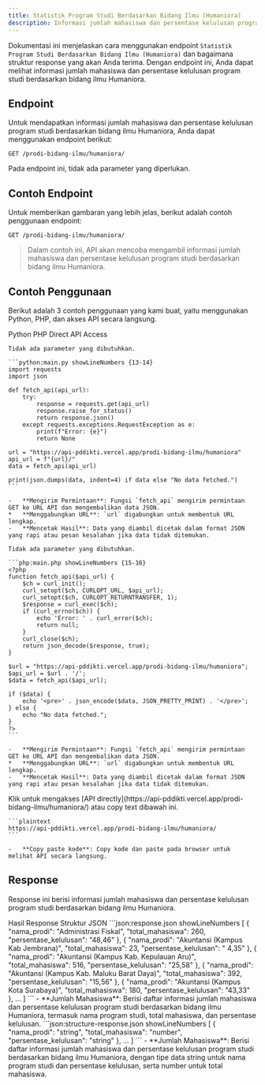 ```yaml
---
title: Statistik Program Studi Berdasarkan Bidang Ilmu (Humaniora)
description: Informasi jumlah mahasiswa dan persentase kelulusan program studi berdasarkan bidang ilmu Humaniora.
---
```


Dokumentasi ini menjelaskan cara menggunakan endpoint `Statistik Program Studi Berdasarkan Bidang Ilmu (Humaniora)` dan bagaimana struktur response yang akan Anda terima. Dengan endpoint ini, Anda dapat melihat informasi jumlah mahasiswa dan persentase kelulusan program studi berdasarkan bidang ilmu Humaniora.

## Endpoint

Untuk mendapatkan informasi jumlah mahasiswa dan persentase kelulusan program studi berdasarkan bidang ilmu Humaniora, Anda dapat menggunakan endpoint berikut:

```plaintext
GET /prodi-bidang-ilmu/humaniora/
```

Pada endpoint ini, tidak ada parameter yang diperlukan.

## Contoh Endpoint

Untuk memberikan gambaran yang lebih jelas, berikut adalah contoh penggunaan endpoint:

```plaintext
GET /prodi-bidang-ilmu/humaniora/
```

> Dalam contoh ini, API akan mencoba mengambil informasi jumlah mahasiswa dan persentase kelulusan program studi berdasarkan bidang ilmu Humaniora.

## Contoh Penggunaan

Berikut adalah 3 contoh penggunaan yang kami buat, yaitu menggunakan Python, PHP, dan akses API secara langsung.

<Tabs defaultValue="python" className="pt-5 pb-1">
  <TabsList>
    <TabsTrigger value="python">Python</TabsTrigger>
    <TabsTrigger value="php">PHP</TabsTrigger>
    <TabsTrigger value="direct">Direct API Access</TabsTrigger>
  </TabsList>
  <TabsContent value="python">

    Tidak ada parameter yang dibutuhkan.

    ```python:main.py showLineNumbers {13-14}
    import requests
    import json

    def fetch_api(api_url):
        try:
            response = requests.get(api_url)
            response.raise_for_status()
            return response.json()
        except requests.exceptions.RequestException as e:
            print(f"Error: {e}")
            return None

    url = "https://api-pddikti.vercel.app/prodi-bidang-ilmu/humaniora"
    api_url = f"{url}/"
    data = fetch_api(api_url)

    print(json.dumps(data, indent=4) if data else "No data fetched.")
    ```

    -   **Mengirim Permintaan**: Fungsi `fetch_api` mengirim permintaan GET ke URL API dan mengembalikan data JSON.
    *   **Menggabungkan URL**: `url` digabungkan untuk membentuk URL lengkap.
    -   **Mencetak Hasil**: Data yang diambil dicetak dalam format JSON yang rapi atau pesan kesalahan jika data tidak ditemukan.
  </TabsContent>
  <TabsContent value="php">

    Tidak ada parameter yang dibutuhkan.

    ```php:main.php showLineNumbers {15-16}
    <?php
    function fetch_api($api_url) {
        $ch = curl_init();
        curl_setopt($ch, CURLOPT_URL, $api_url);
        curl_setopt($ch, CURLOPT_RETURNTRANSFER, 1);
        $response = curl_exec($ch);
        if (curl_errno($ch)) {
            echo 'Error: ' . curl_error($ch);
            return null;
        }
        curl_close($ch);
        return json_decode($response, true);
    }

    $url = "https://api-pddikti.vercel.app/prodi-bidang-ilmu/humaniora";
    $api_url = $url . '/';
    $data = fetch_api($api_url);

    if ($data) {
        echo '<pre>' . json_encode($data, JSON_PRETTY_PRINT) . '</pre>';
    } else {
        echo "No data fetched.";
    }
    ?>
    ```

    -   **Mengirim Permintaan**: Fungsi `fetch_api` mengirim permintaan GET ke URL API dan mengembalikan data JSON.
    *   **Menggabungkan URL**: `url` digabungkan untuk membentuk URL lengkap.
    -   **Mencetak Hasil**: Data yang diambil dicetak dalam format JSON yang rapi atau pesan kesalahan jika data tidak ditemukan.
  </TabsContent>
  <TabsContent value="direct">
    Klik untuk mengakses [API directly](https://api-pddikti.vercel.app/prodi-bidang-ilmu/humaniora/) atau copy text dibawah ini.

    ```plaintext
    https://api-pddikti.vercel.app/prodi-bidang-ilmu/humaniora/
    ```

    -   **Copy paste kode**: Copy kode dan paste pada browser untuk melihat API secara langsung.
  </TabsContent>
</Tabs>

## Response

Response ini berisi informasi jumlah mahasiswa dan persentase kelulusan program studi berdasarkan bidang ilmu Humaniora.

<Tabs defaultValue="hasil" className="pt-5 pb-1">
  <TabsList>
    <TabsTrigger value="hasil">Hasil Response</TabsTrigger>
    <TabsTrigger value="struktur">Struktur JSON</TabsTrigger>
  </TabsList>
  <TabsContent value="hasil">
    ```json:response.json showLineNumbers
    [
        {
            "nama_prodi": "Administrasi Fiskal",
            "total_mahasiswa": 260,
            "persentase_kelulusan": "48,46"
        },
        {
            "nama_prodi": "Akuntansi (Kampus Kab Jembrana)",
            "total_mahasiswa": 23,
            "persentase_kelulusan": " 4,35"
        },
        {
            "nama_prodi": "Akuntansi (Kampus Kab. Kepulauan Aru)",
             "total_mahasiswa": 516,
             "persentase_kelulusan": "25,58"
        },
        {
             "nama_prodi": "Akuntansi (Kampus Kab. Maluku Barat Daya)",
            "total_mahasiswa": 392,
            "persentase_kelulusan": "15,56"
        },
        {
            "nama_prodi": "Akuntansi (Kampus Kota Surabaya)",
             "total_mahasiswa": 180,
             "persentase_kelulusan": "43,33"
        },
        ...
    ]
    ```
    -   **Jumlah Mahasiswa**: Berisi daftar informasi jumlah mahasiswa dan persentase kelulusan program studi berdasarkan bidang ilmu Humaniora, termasuk nama program studi, total mahasiswa, dan persentase kelulusan.
  </TabsContent>
  <TabsContent value="struktur">
    ```json:structure-response.json showLineNumbers
    [
        {
            "nama_prodi": "string",
            "total_mahasiswa": "number",
            "persentase_kelulusan": "string"
        },
        ...
    ]
    ```
    -   **Jumlah Mahasiswa**: Berisi daftar informasi jumlah mahasiswa dan persentase kelulusan program studi berdasarkan bidang ilmu Humaniora, dengan tipe data string untuk nama program studi dan persentase kelulusan, serta number untuk total mahasiswa.
  </TabsContent>
</Tabs>